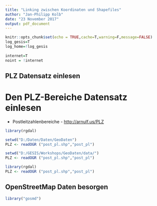 ```yaml
---
title: "Linking zwischen Koordinaten und Shapefiles"
author: "Jan-Philipp Kolb"
date: "23 November 2017"
output: pdf_document
---
```


```r
knitr::opts_chunk$set(echo = TRUE,cache=T,warning=F,message=FALSE)
log_gesis=T
log_home=!log_gesis
  
internet=T
noint = !internet
```

## PLZ Datensatz einlesen


# Den PLZ-Bereiche Datensatz einlesen 

- Postleitzahlenbereiche - <http://arnulf.us/PLZ>

```r
library(rgdal)
```


```r
setwd("D:/Daten/Daten/GeoDaten")
PLZ <- readOGR ("post_pl.shp","post_pl")
```

```r
setwd("D:/GESIS/Workshops/GeoDaten/data/")
PLZ <- readOGR ("post_pl.shp","post_pl")
```

```r
library(rgdal)
PLZ <- readOGR ("post_pl.shp","post_pl")
```

## OpenStreetMap Daten besorgen

```r
library("gosmd")

```


